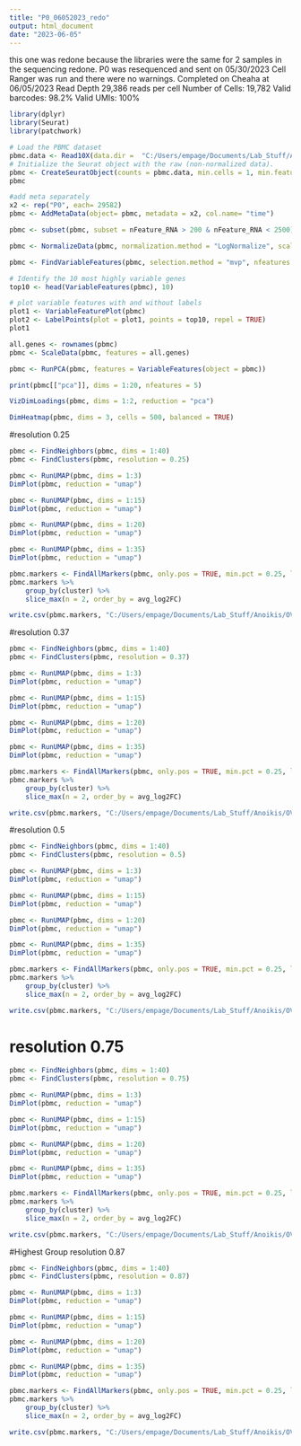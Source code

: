 ```yaml
---
title: "P0_06052023_redo"
output: html_document
date: "2023-06-05"
---
```


this one was redone because the libraries were the same for 2 samples in the sequencing redone.
P0 was resequenced and sent on 05/30/2023
Cell Ranger was run and there were no warnings. Completed on Cheaha at 06/05/2023
Read Depth 29,386 reads per cell 
Number of Cells: 19,782
Valid barcodes: 98.2%
Valid UMIs: 100%

```r
library(dplyr)
library(Seurat)
library(patchwork)
```

```r
# Load the PBMC dataset
pbmc.data <- Read10X(data.dir =  "C:/Users/empage/Documents/Lab_Stuff/Anoikis/OV90/Single_Cell/P0_not_multiplexed_redo_06052023/cell_ranger_output/")
# Initialize the Seurat object with the raw (non-normalized data).
pbmc <- CreateSeuratObject(counts = pbmc.data, min.cells = 1, min.features = 200)
pbmc
```

```r
#add meta separately 
x2 <- rep("P0", each= 29582)
pbmc <- AddMetaData(object= pbmc, metadata = x2, col.name= "time")
```

```r
pbmc <- subset(pbmc, subset = nFeature_RNA > 200 & nFeature_RNA < 2500)

pbmc <- NormalizeData(pbmc, normalization.method = "LogNormalize", scale.factor = 10000)
```

```r
pbmc <- FindVariableFeatures(pbmc, selection.method = "mvp", nfeatures = 2000)

# Identify the 10 most highly variable genes
top10 <- head(VariableFeatures(pbmc), 10)

# plot variable features with and without labels
plot1 <- VariableFeaturePlot(pbmc)
plot2 <- LabelPoints(plot = plot1, points = top10, repel = TRUE)
plot1
```

```r
all.genes <- rownames(pbmc)
pbmc <- ScaleData(pbmc, features = all.genes)
```

```r
pbmc <- RunPCA(pbmc, features = VariableFeatures(object = pbmc))
```

```r
print(pbmc[["pca"]], dims = 1:20, nfeatures = 5)
```

```r
VizDimLoadings(pbmc, dims = 1:2, reduction = "pca")
```

```r
DimHeatmap(pbmc, dims = 3, cells = 500, balanced = TRUE)
```
#resolution 0.25 
```r
pbmc <- FindNeighbors(pbmc, dims = 1:40)
pbmc <- FindClusters(pbmc, resolution = 0.25)
```

```r
pbmc <- RunUMAP(pbmc, dims = 1:3)
DimPlot(pbmc, reduction = "umap")
```

```r
pbmc <- RunUMAP(pbmc, dims = 1:15)
DimPlot(pbmc, reduction = "umap")
```

```r
pbmc <- RunUMAP(pbmc, dims = 1:20)
DimPlot(pbmc, reduction = "umap")
```

```r
pbmc <- RunUMAP(pbmc, dims = 1:35)
DimPlot(pbmc, reduction = "umap")
```

```r
pbmc.markers <- FindAllMarkers(pbmc, only.pos = TRUE, min.pct = 0.25, logfc.threshold = 0.25)
pbmc.markers %>%
    group_by(cluster) %>%
    slice_max(n = 2, order_by = avg_log2FC)

write.csv(pbmc.markers, "C:/Users/empage/Documents/Lab_Stuff/Anoikis/OV90/Single_Cell/Single_Cell_OV90_not_multi_UMAP_res_explore_062023/markers_res25_P0_dims35.csv")
```

#resolution 0.37
```r
pbmc <- FindNeighbors(pbmc, dims = 1:40)
pbmc <- FindClusters(pbmc, resolution = 0.37)
```

```r
pbmc <- RunUMAP(pbmc, dims = 1:3)
DimPlot(pbmc, reduction = "umap")
```

```r
pbmc <- RunUMAP(pbmc, dims = 1:15)
DimPlot(pbmc, reduction = "umap")
```

```r
pbmc <- RunUMAP(pbmc, dims = 1:20)
DimPlot(pbmc, reduction = "umap")
```

```r
pbmc <- RunUMAP(pbmc, dims = 1:35)
DimPlot(pbmc, reduction = "umap")
```

```r
pbmc.markers <- FindAllMarkers(pbmc, only.pos = TRUE, min.pct = 0.25, logfc.threshold = 0.25)
pbmc.markers %>%
    group_by(cluster) %>%
    slice_max(n = 2, order_by = avg_log2FC)

write.csv(pbmc.markers, "C:/Users/empage/Documents/Lab_Stuff/Anoikis/OV90/Single_Cell/Single_Cell_OV90_not_multi_UMAP_res_explore_062023/markers_res37_P0_dims35.csv")
```

#resolution 0.5 
```r
pbmc <- FindNeighbors(pbmc, dims = 1:40)
pbmc <- FindClusters(pbmc, resolution = 0.5)
```

```r
pbmc <- RunUMAP(pbmc, dims = 1:3)
DimPlot(pbmc, reduction = "umap")
```

```r
pbmc <- RunUMAP(pbmc, dims = 1:15)
DimPlot(pbmc, reduction = "umap")
```

```r
pbmc <- RunUMAP(pbmc, dims = 1:20)
DimPlot(pbmc, reduction = "umap")
```

```r
pbmc <- RunUMAP(pbmc, dims = 1:35)
DimPlot(pbmc, reduction = "umap")
```

```r
pbmc.markers <- FindAllMarkers(pbmc, only.pos = TRUE, min.pct = 0.25, logfc.threshold = 0.25)
pbmc.markers %>%
    group_by(cluster) %>%
    slice_max(n = 2, order_by = avg_log2FC)

write.csv(pbmc.markers, "C:/Users/empage/Documents/Lab_Stuff/Anoikis/OV90/Single_Cell/Single_Cell_OV90_not_multi_UMAP_res_explore_062023/markers_res50_P0_dims35.csv")
```

# resolution 0.75
```r
pbmc <- FindNeighbors(pbmc, dims = 1:40)
pbmc <- FindClusters(pbmc, resolution = 0.75)
```

```r
pbmc <- RunUMAP(pbmc, dims = 1:3)
DimPlot(pbmc, reduction = "umap")
```

```r
pbmc <- RunUMAP(pbmc, dims = 1:15)
DimPlot(pbmc, reduction = "umap")
```

```r
pbmc <- RunUMAP(pbmc, dims = 1:20)
DimPlot(pbmc, reduction = "umap")
```

```r
pbmc <- RunUMAP(pbmc, dims = 1:35)
DimPlot(pbmc, reduction = "umap")
```

```r
pbmc.markers <- FindAllMarkers(pbmc, only.pos = TRUE, min.pct = 0.25, logfc.threshold = 0.25)
pbmc.markers %>%
    group_by(cluster) %>%
    slice_max(n = 2, order_by = avg_log2FC)

write.csv(pbmc.markers, "C:/Users/empage/Documents/Lab_Stuff/Anoikis/OV90/Single_Cell/Single_Cell_OV90_not_multi_UMAP_res_explore_062023/markers_res75_P0_dims35.csv")
```

#Highest Group resolution 0.87
```r
pbmc <- FindNeighbors(pbmc, dims = 1:40)
pbmc <- FindClusters(pbmc, resolution = 0.87)
```

```r
pbmc <- RunUMAP(pbmc, dims = 1:3)
DimPlot(pbmc, reduction = "umap")
```

```r
pbmc <- RunUMAP(pbmc, dims = 1:15)
DimPlot(pbmc, reduction = "umap")
```

```r
pbmc <- RunUMAP(pbmc, dims = 1:20)
DimPlot(pbmc, reduction = "umap")
```

```r
pbmc <- RunUMAP(pbmc, dims = 1:35)
DimPlot(pbmc, reduction = "umap")
```

```r
pbmc.markers <- FindAllMarkers(pbmc, only.pos = TRUE, min.pct = 0.25, logfc.threshold = 0.25)
pbmc.markers %>%
    group_by(cluster) %>%
    slice_max(n = 2, order_by = avg_log2FC)

write.csv(pbmc.markers, "C:/Users/empage/Documents/Lab_Stuff/Anoikis/OV90/Single_Cell/Single_Cell_OV90_not_multi_UMAP_res_explore_062023/markers_res87_P0_dims35.csv")
```